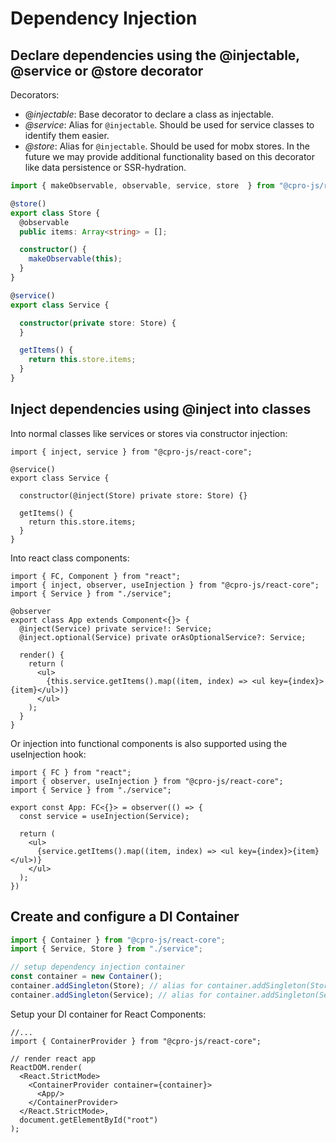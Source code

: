 
<Meta title="@cpro-js/react-core/Dependency Injection" />

# Dependency Injection

## Declare dependencies using the @injectable, @service or @store decorator

Decorators:

- @_injectable_: Base decorator to declare a class as injectable.
- _@service_: Alias for `@injectable`. Should be used for service classes to identify them easier.
- _@store_: Alias for `@injectable`. Should be used for mobx stores. In the future we may provide additional functionality
  based on this decorator like data persistence or SSR-hydration.

```ts
import { makeObservable, observable, service, store  } from "@cpro-js/react-core";

@store()
export class Store {
  @observable
  public items: Array<string> = [];

  constructor() {
    makeObservable(this);
  }
}

@service()
export class Service {

  constructor(private store: Store) {
  }

  getItems() {
    return this.store.items;
  }
}

```

## Inject dependencies using @inject into classes

Into normal classes like services or stores via constructor injection:

```tsx
import { inject, service } from "@cpro-js/react-core";

@service()
export class Service {

  constructor(@inject(Store) private store: Store) {}

  getItems() {
    return this.store.items;
  }
}

```

Into react class components:

```tsx
import { FC, Component } from "react";
import { inject, observer, useInjection } from "@cpro-js/react-core";
import { Service } from "./service";

@observer
export class App extends Component<{}> {
  @inject(Service) private service!: Service;
  @inject.optional(Service) private orAsOptionalService?: Service;

  render() {
    return (
      <ul>
        {this.service.getItems().map((item, index) => <ul key={index}>{item}</ul>)}
      </ul>
    );
  }
}
```

Or injection into functional components is also supported using the useInjection hook:

```tsx
import { FC } from "react";
import { observer, useInjection } from "@cpro-js/react-core";
import { Service } from "./service";

export const App: FC<{}> = observer(() => {
  const service = useInjection(Service);

  return (
    <ul>
      {service.getItems().map((item, index) => <ul key={index}>{item}</ul>)}
    </ul>
  );
})
```

## Create and configure a DI Container

```ts
import { Container } from "@cpro-js/react-core";
import { Service, Store } from "./service";

// setup dependency injection container
const container = new Container();
container.addSingleton(Store); // alias for container.addSingleton(Store, Store);
container.addSingleton(Service); // alias for container.addSingleton(Service, Service);
```

Setup your DI container for React Components:

```tsx
//...
import { ContainerProvider } from "@cpro-js/react-core";

// render react app
ReactDOM.render(
  <React.StrictMode>
    <ContainerProvider container={container}>
      <App/>
    </ContainerProvider>
  </React.StrictMode>,
  document.getElementById("root")
);
```

